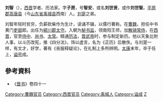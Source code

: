 '''刘智'''（{{bd|？||289年|catIdx=L}}），[[西晋|西晋]]学者、历法家。字'''子房'''，号'''智安'''，或名'''刘世贤'''，或作'''刘世智'''。[[平原郡|平原郡]][[高唐县|高唐县]]（今[[山东省|山东省]][[禹城县|禹城县]]西南）人。[[刘寔|刘寔]]之弟。

刘智年轻时贫穷，负薪砍柴作为生计，读诵不辍，以儒行著称。在[[曹魏|曹魏]]，担任中书黄门[[吏部|吏部]]郎。出任为[[颍川郡|颍川郡]][[太守|太守]]。入朝为[[秘书监|秘书监]]，领南阳王师，加[[散骑常侍|散骑常侍]]，在[[西晋|西晋]]，官至[[侍中|侍中]]、[[尚书|尚书]]、[[太常|太常]]。精通[[历法|历法]]，[[晋武帝|晋武帝]]时，参与制定新历。他以天象比附人事，以斗历改宪，推《四分法》，饰以虚言，名为《正历》后散佚。与刘寔一样，有文才，好学，著有《丧服释疑论》，在礼制上多所辨明。[[太康|太康]]末年，卒于任上，[[谥号|谥号]]成。

== 參考資料 ==
*《[[晋书|晋书]]》卷四十一

{{DEFAULTSORT:L}}
[[Category:曹魏官员|Category:曹魏官员]]
[[Category:西晋官员|Category:西晋官员]]
[[Category:禹城人|Category:禹城人]]
[[Category:谥成|Category:谥成]]
[[Category:刘姓|Z]]